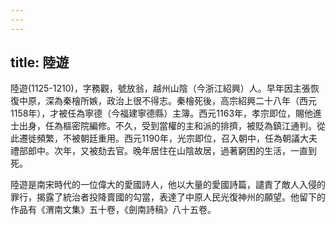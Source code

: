 ```yaml
---
---
---
```

title: 陸遊
---



陸遊(1125-1210)，字務觀，號放翁，越州山陰（今浙江紹興）人。早年因主張恢復中原，深為秦檜所嫉，政治上很不得志。秦檜死後，高宗紹興二十八年（西元1158年），才被任為寧德（今福建寧德縣）主簿。西元1163年，孝宗即位，賜他進士出身，任為樞密院編修。不久，受到當權的主和派的排擠，被貶為鎮江通判。從此遷徙頻繁，不被朝廷重用。西元1190年，光宗即位，召入朝中，任為朝議大夫禮部郎中。次年，又被劾去官。晚年居住在山陰故居，過著窮困的生活，一直到死。

陸遊是南宋時代的一位偉大的愛國詩人，他以大量的愛國詩篇，譴責了敵人入侵的罪行，揭露了統治者投降賣國的勾當，表達了中原人民光復神州的願望。他留下的作品有《渭南文集》五十卷，《劍南詩稿》八十五卷。